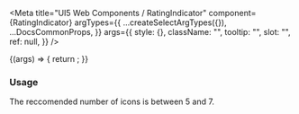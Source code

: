 
<Meta
  title="UI5 Web Components / RatingIndicator"
  component={RatingIndicator}
  argTypes={{
    ...createSelectArgTypes({}),
    ...DocsCommonProps,
  }}
  args={{
    style: {},
    className: "",
    tooltip: "",
    slot: "",
    ref: null,
  }}
/>

<DocsHeader />

<Canvas>
  <Story name="Default">
    {(args) => {
      return <RatingIndicator {...args} />;
    }}
  </Story>
</Canvas>

<ArgsTable story="." />
<div
  style={{
    fontFamily: "var(--sapFontFamily)",
    fontSize: "var(--sapFontSize)",
    color: "var(--sapTextColor)",
  }}
>
  <h3>Usage</h3>
  The reccomended number of icons is between 5 and 7.
</div>
